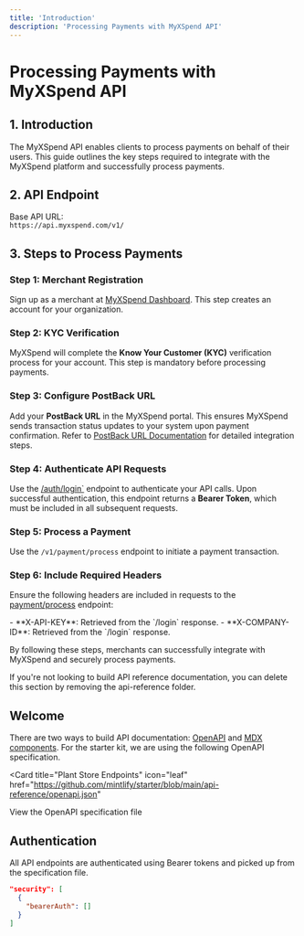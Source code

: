 ```yaml
---
title: 'Introduction'
description: 'Processing Payments with MyXSpend API'
---
```


# Processing Payments with MyXSpend API

## 1. Introduction
The MyXSpend API enables clients to process payments on behalf of their users. This guide outlines the key steps required to integrate with the MyXSpend platform and successfully process payments.

## 2. API Endpoint
Base API URL:  
`https://api.myxspend.com/v1/`

## 3. Steps to Process Payments

### Step 1: Merchant Registration  
Sign up as a merchant at [MyXSpend Dashboard](https://myxspend.com/dashboard). This step creates an account for your organization.

### Step 2: KYC Verification  
MyXSpend will complete the **Know Your Customer (KYC)** verification process for your account. This step is mandatory before processing payments.

### Step 3: Configure PostBack URL  
Add your **PostBack URL** in the MyXSpend portal. This ensures MyXSpend sends transaction status updates to your system upon payment confirmation. Refer to [PostBack URL Documentation](/webhook/postback) for detailed integration steps.

### Step 4: Authenticate API Requests  
Use the [/auth/login`](/endpoint/auth/post) endpoint to authenticate your API calls. Upon successful authentication, this endpoint returns a **Bearer Token**, which must be included in all subsequent requests.

### Step 5: Process a Payment  
Use the `/v1/payment/process` endpoint to initiate a payment transaction.

### Step 6: Include Required Headers  
Ensure the following headers are included in requests to the [payment/process](/endpoint/payment/post) endpoint:

<Note>
  - **X-API-KEY**: Retrieved from the `/login` response.
  - **X-COMPANY-ID**: Retrieved from the `/login` response.
</Note>

By following these steps, merchants can successfully integrate with MyXSpend and securely process payments.



<Note>
  If you're not looking to build API reference documentation, you can delete
  this section by removing the api-reference folder.
</Note>

## Welcome

There are two ways to build API documentation: [OpenAPI](https://mintlify.com/docs/api-playground/openapi/setup) and [MDX components](https://mintlify.com/docs/api-playground/mdx/configuration). For the starter kit, we are using the following OpenAPI specification.

<Card
  title="Plant Store Endpoints"
  icon="leaf"
  href="https://github.com/mintlify/starter/blob/main/api-reference/openapi.json"
>
  View the OpenAPI specification file
</Card>

## Authentication

All API endpoints are authenticated using Bearer tokens and picked up from the specification file.

```json
"security": [
  {
    "bearerAuth": []
  }
]
```
